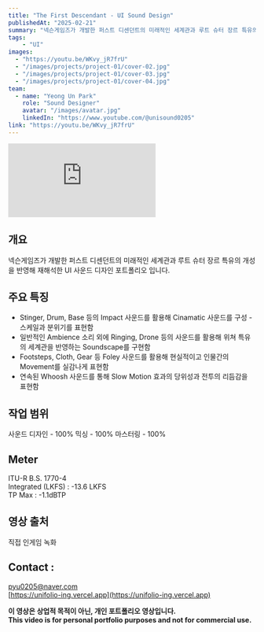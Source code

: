 ```yaml
---
title: "The First Descendant - UI Sound Design"
publishedAt: "2025-02-21"
summary: "넥슨게임즈가 개발한 퍼스트 디센던트의 미래적인 세계관과 루트 슈터 장르 특유의 개성을 반영해 재해석한 UI 사운드 디자인 포트폴리오 입니다."
tags:
	- "UI"
images:
  - "https://youtu.be/WKvy_jR7frU"
  - "/images/projects/project-01/cover-02.jpg"
  - "/images/projects/project-01/cover-03.jpg"
  - "/images/projects/project-01/cover-04.jpg"
team:
  - name: "Yeong Un Park"
    role: "Sound Designer"
    avatar: "/images/avatar.jpg"
    linkedIn: "https://www.youtube.com/@unisound0205"
link: "https://youtu.be/WKvy_jR7frU"
---
```


<div style={{ position: "relative", paddingBottom: "56.25%", height: 0, overflow: "hidden" }}>
  <iframe
    src="https://www.youtube.com/embed/WKvy_jR7frU?si=1OLrX0clOhzlXLJR"
    style={{
      position: "absolute",
      top: 0,
      left: 0,
      width: "100%",
      height: "100%",
    }}
    frameborder="0"
    allow="accelerometer; autoplay; clipboard-write; encrypted-media; gyroscope; picture-in-picture"
    allowfullscreen
  ></iframe>
</div>

## 개요
넥슨게임즈가 개발한 퍼스트 디센던트의 미래적인 세계관과 루트 슈터 장르 특유의 개성을 반영해 재해석한 UI 사운드 디자인 포트폴리오 입니다.

## 주요 특징
- Stinger, Drum, Base 등의 Impact 사운드를 활용해 Cinamatic 사운드를 구성 - 스케일과 분위기를 표현함
- 일반적인 Ambience 소리 외에 Ringing, Drone 등의 사운드를 활용해 위쳐 특유의 세계관을 반영하는 Soundscape를 구현함
- Footsteps, Cloth, Gear 등 Foley 사운드를 활용해 현실적이고 인물간의 Movement를 실감나게 표현함
- 연속된 Whoosh 사운드를 통해 Slow Motion 효과의 당위성과 전투의 리듬감을 표현함

## 작업 범위
사운드 디자인 - 100%
믹싱 - 100%
마스터링 - 100%

## Meter
ITU-R B.S. 1770-4<br/>
Integrated (LKFS) : -13.6 LKFS<br/>
TP Max : -1.1dBTP

## 영상 출처
직접 인게임 녹화

## Contact :
pyu0205@naver.com<br/>
[https://unifolio-ing.vercel.app](https://unifolio-ing.vercel.app)

**이 영상은 상업적 목적이 아닌, 개인 포트폴리오 영상입니다.**<br/>
**This video is for personal portfolio purposes and not for commercial use.**